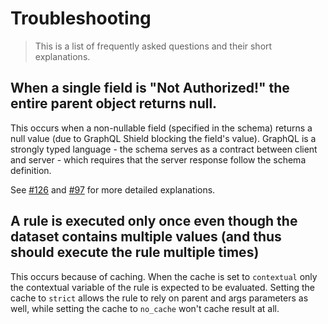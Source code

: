 # Troubleshooting

> This is a list of frequently asked questions and their short explanations.

## When a single field is "Not Authorized!" the entire parent object returns null.

This occurs when a non-nullable field (specified in the schema) returns a null value (due to GraphQL Shield blocking the field's value). GraphQL is a strongly typed language - the schema serves as a contract between client and server - which requires that the server response follow the schema definition.

See [#126](https://github.com/maticzav/graphql-shield/issues/126#issuecomment-416524581) and [#97](https://github.com/maticzav/graphql-shield/issues/97#issuecomment-404867307) for more detailed explanations.

## A rule is executed only once even though the dataset contains multiple values (and thus should execute the rule multiple times)

This occurs because of caching. When the cache is set to `contextual` only the contextual variable of the rule is expected to be evaluated. Setting the cache to `strict` allows the rule to rely on parent and args parameters as well, while setting the cache to `no_cache` won't cache result at all.
